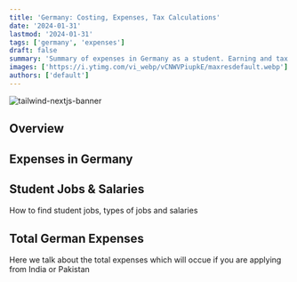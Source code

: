 ```yaml
---
title: 'Germany: Costing, Expenses, Tax Calculations'
date: '2024-01-31'
lastmod: '2024-01-31'
tags: ['germany', 'expenses']
draft: false
summary: 'Summary of expenses in Germany as a student. Earning and tax calculations'
images: ['https://i.ytimg.com/vi_webp/vCNWVPiupkE/maxresdefault.webp']
authors: ['default']
---
```


![tailwind-nextjs-banner](https://i.ytimg.com/vi_webp/vCNWVPiupkE/maxresdefault.webp)

## Overview

<TOCInline toc={props.toc} exclude="Overview" toHeading={2} />

## Expenses in Germany

<YouTube id="cRBZNAaq1DI" />

## Student Jobs & Salaries

How to find student jobs, types of jobs and salaries

<YouTube id="vCNWVPiupkE" />

## Total German Expenses

Here we talk about the total expenses which will occue if you are applying from India or Pakistan

<YouTube id="NKcG88nN0Lk" />
